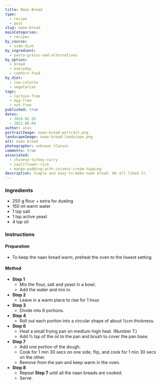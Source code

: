 ```yaml
---
title: Naan Bread
type:
  - recipe
  - post
slug: naan-bread
mainCategories:
  - recipes
by_course:
  - side-dish
by_ingredient:
  - pasta-grains-and-alternatives
by_option:
  - bread
  - everyday
  - comfort-food
by_diet:
  - low-calorie
  - vegetarian
tags:
  - lactose-free
  - egg-free
  - nut-free
published: true
dates:
  - 2024.02.26
  - 2022.08.04
author: alex
portraitImage: naan-bread-portrait.png
landscapeImage: naan-bread-landscape.png
alt: naan bread
photographer: unknown (Canva)
comments: true
associated:
  - chinese-turkey-curry
  - cauliflower-rice
  - mango-pudding-with-coconut-cream-topping
description: Simple and easy-to-make naan bread. We all liked it.
---
```


<Ingredients>

### Ingredients

- 250 g flour + extra for dusting
- 150 ml warm water
- 1 tsp salt
- 1 tsp active yeast
- 4 tsp oil

</Ingredients>

<Instructions>

### Instructions

#### Preparation

- To keep the naan bread warm, preheat the oven to the lowest setting.

#### Method

- **Step 1**
  - Mix the flour, salt and yeast in a bowl.
  - Add the water and mix in.
- **Step 2**
  - Leave in a warm place to rise for 1 hour.
- **Step 3**
  - Divide into 8 portions.
- **Step 4**
  - Roll out each portion into a circular shape of about ½cm thickness.
- **Step 6**
  - Heat a small frying pan on medium-high heat. (Number 7.)
  - Add ½ tsp of the oil to the pan and brush to cover the pan base.
- **Step 7**
  - Add one portion of the dough.
  - Cook for 1 min 30 secs on one side, flip, and cook for 1 min 30 secs on the other.
  - Remove from the pan and keep warm in the oven.
- **Step 8**
  - Repeat **Step 7** until all the naan breads are cooked.
  - Serve.

</Instructions>
